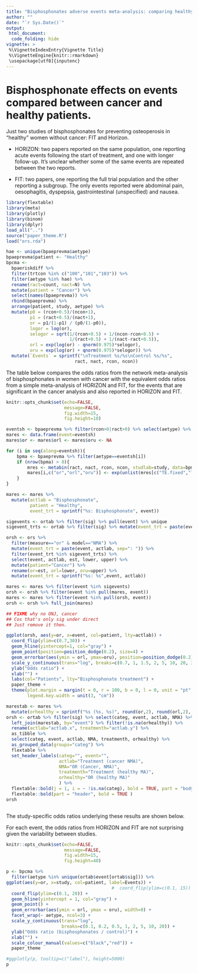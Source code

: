 ```yaml
---
title: "Bisphosphonates adverse events meta-analysis: comparing healthy and cancer patients"
author: ""
date: "`r Sys.Date()`"
output:
 html_document:
  code_folding: hide
vignette: >
 %\VignetteIndexEntry{Vignette Title}
 %\VignetteEngine{knitr::rmarkdown}
 \usepackage[utf8]{inputenc}
---
```


# Bisphosphonate effects on events compared between cancer and healthy patients. 

Just two studies of bisphosphonates for preventing osteoperosis in "healthy" women without cancer: FIT and Horizon.

* HORIZON: two papers reported on the same population, one reporting acute events following the start of treatment, and one with longer follow-up.   It's unclear whether some of the same events are repeated between the two reports. 

* FIT: two papers, one reporting the full trial population and the other reporting a subgroup.  The only events reported were abdominal pain, oesophagitis, dyspepsia, gastrointestinal (unspecified) and nausea.  




```r

library(flextable)
library(meta)
library(plotly)
library(binom) 
library(dplyr) 
load_all("..")
source("paper_theme.R")
load("ors.rda")

hae <- unique(bpaeprevma$aetype) 
bpaeprevma$patient <- "Healthy"
bpcma <-
  bpaeriskdiff %>%
  filter(trtcon %in% c("100","101","103")) %>%
  filter(aetype %in% hae) %>%
  rename(ract=count, nact=N) %>% 
  mutate(patient = "Cancer") %>% 
  select(names(bpaeprevma)) %>% 
  rbind(bpaeprevma) %>%
  arrange(patient, study, aetype) %>%
  mutate(p0 = (rcon+0.5)/(ncon+1),
         p1 = (ract+0.5)/(nact+1),
         or = p1/(1-p1) / (p0/(1-p0)),
         logor = log(or), 
         selogor = sqrt(1/(rcon+0.5) + 1/(ncon-rcon+0.5) +
                        1/(ract+0.5) + 1/(nact-ract+0.5)),
         orl = exp(log(or) - qnorm(0.975)*selogor),
         oru = exp(log(or) + qnorm(0.975)*selogor)) %>%
  mutate(`Events` = sprintf("\nTreatment %s/%s\nControl %s/%s",
                          ract, nact, rcon, ncon))

```

The table below compares the odds ratios from the network meta-analysis of bisphosphonates in women with cancer with the equivalent odds ratios from a simple meta-analysis of HORIZON and FIT, for the events that are significant in the cancer analysis and also reported in HORIZON and FIT. 

```r
knitr::opts_chunk$set(echo=FALSE,
                      message=FALSE,
                      fig.width=15,
                      fig.height=10)
```


```r

eventsh <- bpaeprevma %>% filter(rcon>0|ract>0) %>% select(aetype) %>% unlist %>% as.vector %>% unique
mares <- data.frame(event=eventsh)
mares$or <- mares$orl <- mares$oru <- NA

for (i in seq(along=eventsh)){ 
    bpma <- bpaeprevma %>% filter(aetype==eventsh[i])
    if (nrow(bpma) > 0){
        mres <- metabin(ract, nact, rcon, ncon, studlab=study, data=bpma, sm="OR")
        mares[i,c("or","orl","oru")] <- exp(unlist(mres[c("TE.fixed","lower.fixed","upper.fixed")]))
    }
}

mares <- mares %>%
  mutate(actlab = "Bisphosphonate",
         patient = "Healthy",
         event_trt = sprintf("%s: Bisphosphonate", event))

sigevents <- ortab %>% filter(sig) %>% pull(event) %>% unique
sigevent_trts <- ortab %>% filter(sig) %>% mutate(event_trt = paste(event, actlab, sep=": ")) %>% pull(event_trt) %>% unique

orsh <- ors %>%
  filter(measure=="or" & model=="NMA") %>%
  mutate(event_trt = paste(event, actlab, sep=": ")) %>%
  filter(event_trt %in% sigevent_trts) %>% 
  select(event, actlab, est, lower, upper) %>%
  mutate(patient="Cancer") %>%
  rename(or=est, orl=lower, oru=upper) %>%
  mutate(event_trt = sprintf("%s: %s",event, actlab))

mares <- mares %>% filter(event %in% sigevents)
orsh <- orsh %>% filter(event %in% pull(mares, event))
mares <- mares %>% filter(event %in% pull(orsh, event))
orsh <- orsh %>% full_join(mares)

## FIXME why no ONJ, cancer
## Cos that's only sig under direct
## Just remove it then. 

ggplot(orsh, aes(y=or, x=event, col=patient, lty=actlab)) +
  coord_flip(ylim=c(0.7,30)) +
  geom_hline(yintercept=1, col="gray") + 
  geom_point(position=position_dodge(0.2), size=4) +
  geom_errorbar(aes(ymin = orl, ymax=oru), position=position_dodge(0.2), size=2) +
  scale_y_continuous(trans="log", breaks=c(0.7, 1, 1.5, 2, 5, 10, 20, 30)) +
  ylab("Odds ratio") +
  xlab("") +
  labs(col="Patients", lty="Bisphosphonate treatment") +
  paper_theme +
  theme(plot.margin = margin(t = 0, r = 100, b = 0, l = 0, unit = "pt"),
        legend.key.width = unit(3, "cm"))

marestab <- mares %>%
  mutate(orhealthy = sprintf("%s (%s, %s)", round(or,2), round(orl,2), round(oru,2)))
orsh <- ortab %>% filter(sig) %>% select(categ, event, actlab, NMA) %>%
  left_join(marestab, by="event") %>% filter(!is.na(orhealthy)) %>%
  rename(actlab="actlab.x", treatmenth="actlab.y") %>% 
  as_tibble %>%
  select(categ, event, actlab, NMA, treatmenth, orhealthy) %>%
  as_grouped_data(groups="categ") %>%
  flextable %>% 
  set_header_labels(categ="", event="",
                    actlab="Treatment (cancer NMA)",
                    NMA="OR (Cancer, NMA)",
                    treatmenth="Treatment (healthy MA)",
                    orhealthy="OR (healthy MA)"
                    ) %>% 
  flextable::bold(j = 1, i = ~ !is.na(categ), bold = TRUE, part = "body" ) %>%
  flextable::bold(part = "header", bold = TRUE )
orsh



```

The study-specific odds ratios underlying these results are shown below.  

For each event, the odds ratios from HORIZON and FIT are not surprising given the variability between studies.

```r
knitr::opts_chunk$set(echo=FALSE,
                      message=FALSE,
                      fig.width=15,
                      fig.height=40)
```

```r

p <- bpcma %>%
  filter(aetype %in% unique(ortab$event[ortab$sig])) %>% 
ggplot(aes(y=or, x=study, col=patient, label=Events)) +
                                        #  coord_flip(ylim=c(0.1, 15)) +
  coord_flip(ylim=c(0.1, 20)) +
  geom_hline(yintercept = 1, col="gray") + 
  geom_point() +
  geom_errorbar(aes(ymin = orl, ymax = oru), width=0) +
  facet_wrap(~ aetype, ncol=3) + 
  scale_y_continuous(trans="log", 
                     breaks=c(0.1, 0.2, 0.5, 1, 2, 5, 10, 20)) +
  ylab("Odds ratio (bisphosphonates / control)") +
  xlab("") +
  scale_colour_manual(values=c("black","red")) +
  paper_theme

#ggplotly(p, tooltip=c("label"), height=5000)
p
```
